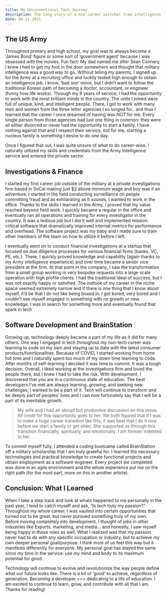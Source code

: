 ```yaml
---
title: My Unconventional Tech Journey
description: The long story of a mid career switcher from intelligence and invstigations to software engineering.
date: 08-21-2021
---
```


## The US Army

Throughout primary and high school, my goal was to always become a ‘James Bond’ figure or some sort of ‘government agent’ because I was obsessed with the movies. Fun fact: My dad named me after Sean Connery. I knew I had to get my foot in the door somewhere and thought that military intelligence was a good way to go. Without telling my parents, I signed up for the Army at a recruiting office and luckily tested high enough to obtain an intelligence job. I know, ‘bad son’ move, but I didn’t want to follow the traditional Korean path of becoming a doctor, accountant, or engineer (funny how life works). Through my 8 years of service, I had the opportunity to work with the most brilliant minds in the country. The units I joined were full of unique, kind, and intelligent people. There, I got to work with many men and women from the three letter agencies I so longed for.. and thus I learned that the career I once dreamed of having was NOT for me. Every single person from those agencies had just one thing in common: they were all either divorced or never had the opportunity to start a family. I have nothing against that and I respect their service, but for me, starting a nucleus family is something I desire to do one day.

Once I figured that out, I was quite unsure of what to do career-wise. I naturally utilized my skills and credentials from the Army Intelligence service and entered the private sector.

## Investigations & Finance

I started my first career job outside of the military at a private investigations firm based in SoCal making just $2 above minimum wage and boy was it an adventure. I started in the field conducting surveillance on people committing fraud and as exhilarating as it sounds, I wanted to work in the office. Thanks to the skills I learned in the Army, I proved that my value reached beyond field work. I quickly became a regular in the office and eventually ran all operations and training for every investigator in the country. It was a tedious job but I did it well and implemented mission critical software that dramatically improved internal metrics for performance and overhead. The software project was my baby and I made sure to train other members of the team on how to utilize it before I left.

I eventually went on to conduct financial investigations at a startup that focused on due diligence processes for various financial firms (banks, VC, PE, etc.). There, I quickly proved knowledge and capability (again thanks to my Army intelligence experience) and over time became a senior vice president at the firm. At that point in the company, I saw the transformation from a small group working in very bespoke requests into a large scale operation with high profile clients. I had the traditional ideal of success, but I was not exactly happy or satisfied. The outlook of my career in the niche space seemed extremely narrow and if there is one thing that I know about myself, it’d be that I do not like being boxed in. I got bored, very bored and I couldn’t see myself engaged in something with no growth or new knowledge. I was in search for something more and eventually found that spark in tech

## Software Development and BrainStation

Growing up, technology deeply became a part of my life as it did for many others. One way I engaged in tech throughout my non-tech career was learning to code on my own and staying up to date with the latest consumer products/functionalities. Because of COVID, I started working from home full time and I naturally spent too much of my down time learning to code. After months of self-learning I decided it was time to commit. It was a tough decision. Overall, I liked working at the investigations firm and loved the people there, but I knew I had to take the risk. With development, I discovered that you are in a continuous state of education. The best developers I’ve met are always learning, growing, and seeking new challenges; I wanted to be a part of it. Tech will continue to transform and be deeply part of peoples’ lives and I can now fortunately say that I will be a part of its inevitable growth.

> My wife and I had an abrupt but productive discussion on this move. All credit for this opportunity goes to her. We both figured that if I was to make a huge career transition like this, it was best that I do it now before we start a family or get older. She supported us through this transition financially, spiritually, and emotionally. I am forever indebted to her.

To commit myself fully, I attended a coding bootcamp called BrainStation off a military scholarship that I am truly grateful for. I learned the necessary technologies and practical knowledge to create functional projects and obtain employment as a software engineer. Every project we completed was done in an agile environment and the whole experience put me on the right path (for the most part, more on this in another article).

## Conclusion: What I Learned

When I take a step back and look at whats happened to me personally in the past year, I tend to catch myself and ask, “Is tech truly my passion?” Throughout my whole career, I was vaulted into certain opportunities that turned out to be great, but never pursued something truly of my own. Before moving completely into development, I thought of jobs in other industries like Esports, marketing, and media… and honestly, I saw myself being happy in those roles as well. What I realized was that my passion never had to do with any specific occupation or industry, but to achieve my own deeper personal goal/purpose. I think most of us feel this way but it manifests differently for everyone. My personal goal has stayed the same since my time in the service: use my mind and body to its maximum potential for good.

Technology will continue to evolve and revolutionize the way people define what our future looks like. There is a lot of ‘good’ to achieve, regardless of generation. Becoming a developer === dedicating to a life of education. I am excited to continue to learn, grow, and contribute with all that I am. Thanks for reading!
